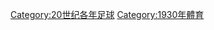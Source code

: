 {{portal|足球}}
{{Commonscat|1930 in association football}}
{{Year by category
|m=1
|c=9
|d=3
|y=0
|cat=足球
|sortkey=足球
|parent=20世纪各年足球
|subcat=1930年體育
}}

[[Category:20世纪各年足球|Category:20世纪各年足球]]
[[Category:1930年體育|Category:1930年體育]]